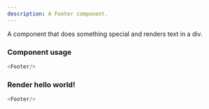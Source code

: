 ```yaml
---
description: A Footer component.
---
```



A component that does something special and renders text in a div.

### Component usage
```js
<Footer/>
```

### Render hello world!

```js live
<Footer/>
```
